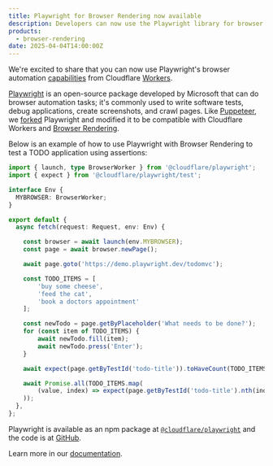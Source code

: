 ```yaml
---
title: Playwright for Browser Rendering now available
description: Developers can now use the Playwright library for browser automation with Browser Rendering
products:
  - browser-rendering
date: 2025-04-04T14:00:00Z
---
```


We're excited to share that you can now use Playwright's browser automation [capabilities](https://playwright.dev/docs/api/class-playwright) from Cloudflare [Workers](/workers/).

[Playwright](https://playwright.dev/) is an open-source package developed by Microsoft that can do browser automation tasks; it's commonly used to write software tests, debug applications, create screenshots, and crawl pages. Like [Puppeteer](/browser-rendering/platform/puppeteer/), we [forked](https://github.com/cloudflare/playwright) Playwright and modified it to be compatible with Cloudflare Workers and [Browser Rendering](https://developers.cloudflare.com/browser-rendering/).

Below is an example of how to use Playwright with Browser Rendering to test a TODO application using assertions:

```ts title="Assertion example"
import { launch, type BrowserWorker } from '@cloudflare/playwright';
import { expect } from '@cloudflare/playwright/test';

interface Env {
  MYBROWSER: BrowserWorker;
}

export default {
  async fetch(request: Request, env: Env) {

    const browser = await launch(env.MYBROWSER);
    const page = await browser.newPage();

    await page.goto('https://demo.playwright.dev/todomvc');

    const TODO_ITEMS = [
        'buy some cheese',
        'feed the cat',
        'book a doctors appointment'
    ];

    const newTodo = page.getByPlaceholder('What needs to be done?');
    for (const item of TODO_ITEMS) {
        await newTodo.fill(item);
        await newTodo.press('Enter');
    }

    await expect(page.getByTestId('todo-title')).toHaveCount(TODO_ITEMS.length);

    await Promise.all(TODO_ITEMS.map(
        (value, index) => expect(page.getByTestId('todo-title').nth(index)).toHaveText(value)
    ));
  },
};
```

Playwright is available as an npm package at [`@cloudflare/playwright`](https://www.npmjs.com/package/@cloudflare/playwright) and the code is at [GitHub](https://github.com/cloudflare/playwright).

Learn more in our [documentation](/browser-rendering/platform/playwright/).
